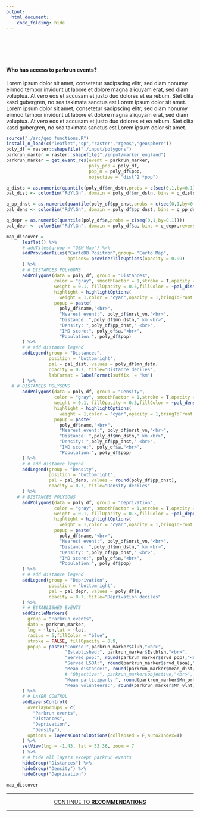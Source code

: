 ```yaml
---
output: 
  html_document:
    code_folding: hide
---
```

<div class="row" style="padding-top: 30px;">
<div class="col-sm-10">

<br>

#### Who has access to parkrun events?

  Lorem ipsum dolor sit amet, consetetur sadipscing elitr, sed diam nonumy eirmod tempor invidunt ut labore et dolore magna aliquyam erat, sed diam voluptua. At vero eos et accusam et justo duo dolores et ea rebum. Stet clita kasd gubergren, no sea takimata sanctus est Lorem ipsum dolor sit amet. Lorem ipsum dolor sit amet, consetetur sadipscing elitr, sed diam nonumy eirmod tempor invidunt ut labore et dolore magna aliquyam erat, sed diam voluptua. At vero eos et accusam et justo duo dolores et ea rebum. Stet clita kasd gubergren, no sea takimata sanctus est Lorem ipsum dolor sit amet.



```r
source("./src/geo_functions.R")
install_n_load(c("leaflet","sp","raster","rgeos","geosphere"))
poly_df = raster::shapefile("./input/polygons")
parkrun_marker = raster::shapefile("./input/marker_england")
parkrun_marker = get_event_res(event = parkrun_marker,
                               poly_pop = poly_df,
                               pop_n = poly_df$pop,
                               objective = "dist^2 *pop")

q_dists = as.numeric(quantile(poly_df$mn_dstn,probs = c(seq(0,1,by=0.1))))
pal_dist <- colorBin("RdYlGn", domain = poly_df$mn_dstn, bins = q_dists,reverse =T)

q_pp_dnst = as.numeric(quantile(poly_df$pp_dnst,probs = c(seq(0,1,by=0.1))))
pal_dens <- colorBin("RdYlGn", domain = poly_df$pp_dnst, bins = q_pp_dnst,reverse =T)

q_depr = as.numeric(quantile(poly_df$a,probs = c(seq(0,1,by=0.1))))
pal_depr <- colorBin("RdYlGn", domain = poly_df$a, bins = q_depr,reverse =T)

map_discover = 
      leaflet() %>%
      # addTiles(group = "OSM Map") %>%
      addProviderTiles("CartoDB.Positron",group= "Carto Map", 
                       options= providerTileOptions(opacity = 0.99)
      ) %>%
      # # DISTANCES POLYGONS
      addPolygons(data = poly_df, group = "Distances",
                  color = "gray", smoothFactor = 1,stroke = T,opacity = 0.5,
                  weight = 0.1, fillOpacity = 0.5,fillColor = ~pal_dist(mn_dstn),
                  highlight = highlightOptions(
                    weight = 1,color = "cyan",opacity = 1,bringToFront = FALSE,sendToBack = TRUE),
                  popup = paste(
                    poly_df$name,"<br>",
                    "Nearest event:", poly_df$nrst_vn,"<br>",
                    "Distance: ",poly_df$mn_dstn," km <br>",
                    "Density: ",poly_df$pp_dnst," <br>",
                    "IMD score:", poly_df$a,"<br>",
                    "Population:", poly_df$pop)
      ) %>%
      # # add distance legend
      addLegend(group = "Distances",
                position = "bottomright", 
                pal = pal_dist, values = poly_df$mn_dstn,
                opacity = 0.7, title="Distance deciles",
                labFormat = labelFormat(suffix  = "km") 
      ) %>%
  # # DISTANCES POLYGONS
      addPolygons(data = poly_df, group = "Density",
                  color = "gray", smoothFactor = 1,stroke = T,opacity = 0.5,
                  weight = 0.1, fillOpacity = 0.5,fillColor = ~pal_dens(pp_dnst),
                  highlight = highlightOptions(
                    weight = 1,color = "cyan",opacity = 1,bringToFront = FALSE,sendToBack = TRUE),
                  popup = paste(
                    poly_df$name,"<br>",
                    "Nearest event:", poly_df$nrst_vn,"<br>",
                    "Distance: ",poly_df$mn_dstn," km <br>",
                    "Density: ",poly_df$pp_dnst," <br>",
                    "IMD score:", poly_df$a,"<br>",
                    "Population:", poly_df$pop)
      ) %>%
      # # add distance legend
      addLegend(group = "Density",
                position = "bottomright", 
                pal = pal_dens, values = round(poly_df$pp_dnst),
                opacity = 0.7, title="Density deciles" 
      ) %>%
    # # DISTANCES POLYGONS
      addPolygons(data = poly_df, group = "Deprivation",
                  color = "gray", smoothFactor = 1,stroke = T,opacity = 0.5,
                  weight = 0.1, fillOpacity = 0.5,fillColor = ~pal_depr(a),
                  highlight = highlightOptions(
                    weight = 1,color = "cyan",opacity = 1,bringToFront = FALSE,sendToBack = TRUE),
                  popup = paste(
                    poly_df$name,"<br>",
                    "Nearest event:", poly_df$nrst_vn,"<br>",
                    "Distance: ",poly_df$mn_dstn," km <br>",
                    "Density: ",poly_df$pp_dnst," <br>",
                    "IMD score:", poly_df$a,"<br>",
                    "Population:", poly_df$pop)
      ) %>%
      # # add distance legend
      addLegend(group = "Deprivation",
                position = "bottomright", 
                pal = pal_depr, values = poly_df$a,
                opacity = 0.7, title="Deprivation deciles" 
      ) %>%
      # # ESTABLISHED EVENTS
      addCircleMarkers(
        group = "Parkrun events",
        data = parkrun_marker,
        lng = ~lon,lat = ~lat,
        radius = 5,fillColor = "blue",
        stroke = FALSE, fillOpacity = 0.9,
        popup = paste("Course:",parkrun_marker$Club,"<br>",
                      "Established:", parkrun_marker$Estblsh,"<br>",
                      "Served pop:", round(parkrun_marker$srvd_pop),"<br>",
                      "Served LSOA:", round(parkrun_marker$srvd_lsoa),"<br>",
                      "Mean distance:", round(parkrun_marker$mean_dist/1000,1),"km <br>",
                      # "Objective:", parkrun_marker$objective,"<br>",
                      "Mean participants:", round(parkrun_marker$Mn_prtc),"<br>",
                      "Mean volunteers:", round(parkrun_marker$Mn_vlnt))
      ) %>%
      # # LAYER CONTROL
      addLayersControl(
        overlayGroups = c(
          "Parkrun events",
          "Distances",
          "Deprivation",
          "Density"),
        options = layersControlOptions(collapsed = F,autoZIndex=T)
      ) %>% 
      setView(lng = -1.43, lat = 53.36, zoom = 7
      ) %>%
      # # hide all layers except parkrun events
      hideGroup("Distances") %>%
      hideGroup("Density") %>%
      hideGroup("Deprivation")
    
map_discover
```



****
  
<center> [CONTINUE TO **RECOMMENDATIONS**](access_recommendations.html) </center>

****